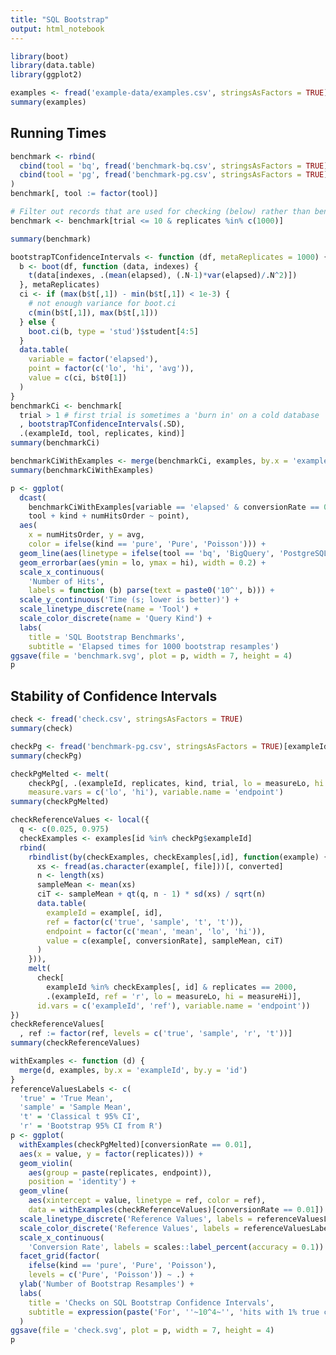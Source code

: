 ```yaml
---
title: "SQL Bootstrap"
output: html_notebook
---
```


```r
library(boot)
library(data.table)
library(ggplot2)
```

```r
examples <- fread('example-data/examples.csv', stringsAsFactors = TRUE)
summary(examples)
```

## Running Times

```r
benchmark <- rbind(
  cbind(tool = 'bq', fread('benchmark-bq.csv', stringsAsFactors = TRUE)),
  cbind(tool = 'pg', fread('benchmark-pg.csv', stringsAsFactors = TRUE))
)
benchmark[, tool := factor(tool)]

# Filter out records that are used for checking (below) rather than benchmarking.
benchmark <- benchmark[trial <= 10 & replicates %in% c(1000)]

summary(benchmark)
```

```r
bootstrapTConfidenceIntervals <- function (df, metaReplicates = 1000) {
  b <- boot(df, function (data, indexes) {
    t(data[indexes, .(mean(elapsed), (.N-1)*var(elapsed)/.N^2)])
  }, metaReplicates)
  ci <- if (max(b$t[,1]) - min(b$t[,1]) < 1e-3) {
    # not enough variance for boot.ci
    c(min(b$t[,1]), max(b$t[,1]))
  } else {
    boot.ci(b, type = 'stud')$student[4:5]
  }
  data.table(
    variable = factor('elapsed'),
    point = factor(c('lo', 'hi', 'avg')),
    value = c(ci, b$t0[1])
  )
}
benchmarkCi <- benchmark[
  trial > 1 # first trial is sometimes a 'burn in' on a cold database
  , bootstrapTConfidenceIntervals(.SD),
  .(exampleId, tool, replicates, kind)]
summary(benchmarkCi)
```

```r
benchmarkCiWithExamples <- merge(benchmarkCi, examples, by.x = 'exampleId', by.y = 'id')
summary(benchmarkCiWithExamples)
```

```r
p <- ggplot(
  dcast(
    benchmarkCiWithExamples[variable == 'elapsed' & conversionRate == 0.01],
    tool + kind + numHitsOrder ~ point),
  aes(
    x = numHitsOrder, y = avg,
    color = ifelse(kind == 'pure', 'Pure', 'Poisson'))) +
  geom_line(aes(linetype = ifelse(tool == 'bq', 'BigQuery', 'PostgreSQL'))) +
  geom_errorbar(aes(ymin = lo, ymax = hi), width = 0.2) +
  scale_x_continuous(
    'Number of Hits',
    labels = function (b) parse(text = paste0('10^', b))) +
  scale_y_continuous('Time (s; lower is better)') +
  scale_linetype_discrete(name = 'Tool') +
  scale_color_discrete(name = 'Query Kind') +
  labs(
    title = 'SQL Bootstrap Benchmarks',
    subtitle = 'Elapsed times for 1000 bootstrap resamples')
ggsave(file = 'benchmark.svg', plot = p, width = 7, height = 4)
p
```

## Stability of Confidence Intervals

```r
check <- fread('check.csv', stringsAsFactors = TRUE)
summary(check)
```

```r
checkPg <- fread('benchmark-pg.csv', stringsAsFactors = TRUE)[exampleId %in% c(3, 4)]
summary(checkPg)
```

```r
checkPgMelted <- melt(
    checkPg[, .(exampleId, replicates, kind, trial, lo = measureLo, hi = measureHi)],
    measure.vars = c('lo', 'hi'), variable.name = 'endpoint')
summary(checkPgMelted)
```

```r
checkReferenceValues <- local({
  q <- c(0.025, 0.975)
  checkExamples <- examples[id %in% checkPg$exampleId]
  rbind(
    rbindlist(by(checkExamples, checkExamples[,id], function(example) {
      xs <- fread(as.character(example[, file]))[, converted]
      n <- length(xs)
      sampleMean <- mean(xs)
      ciT <- sampleMean + qt(q, n - 1) * sd(xs) / sqrt(n)
      data.table(
        exampleId = example[, id],
        ref = factor(c('true', 'sample', 't', 't')),
        endpoint = factor(c('mean', 'mean', 'lo', 'hi')),
        value = c(example[, conversionRate], sampleMean, ciT)
      )
    })),
    melt(
      check[
        exampleId %in% checkExamples[, id] & replicates == 2000,
        .(exampleId, ref = 'r', lo = measureLo, hi = measureHi)],
      id.vars = c('exampleId', 'ref'), variable.name = 'endpoint'))
})
checkReferenceValues[
  , ref := factor(ref, levels = c('true', 'sample', 'r', 't'))]
summary(checkReferenceValues)
```

```r
withExamples <- function (d) {
  merge(d, examples, by.x = 'exampleId', by.y = 'id')
}
referenceValuesLabels <- c(
  'true' = 'True Mean',
  'sample' = 'Sample Mean',
  't' = 'Classical t 95% CI',
  'r' = 'Bootstrap 95% CI from R')
p <- ggplot(
  withExamples(checkPgMelted)[conversionRate == 0.01],
  aes(x = value, y = factor(replicates))) +
  geom_violin(
    aes(group = paste(replicates, endpoint)),
    position = 'identity') +
  geom_vline(
    aes(xintercept = value, linetype = ref, color = ref),
    data = withExamples(checkReferenceValues)[conversionRate == 0.01]) +
  scale_linetype_discrete('Reference Values', labels = referenceValuesLabels) +
  scale_color_discrete('Reference Values', labels = referenceValuesLabels) +
  scale_x_continuous(
    'Conversion Rate', labels = scales::label_percent(accuracy = 0.1)) +
  facet_grid(factor(
    ifelse(kind == 'pure', 'Pure', 'Poisson'),
    levels = c('Pure', 'Poisson')) ~ .) +
  ylab('Number of Bootstrap Resamples') +
  labs(
    title = 'Checks on SQL Bootstrap Confidence Intervals',
    subtitle = expression(paste('For', ''~10^4~'', 'hits with 1% true conversion rate'))
  )
ggsave(file = 'check.svg', plot = p, width = 7, height = 4)
p
```
